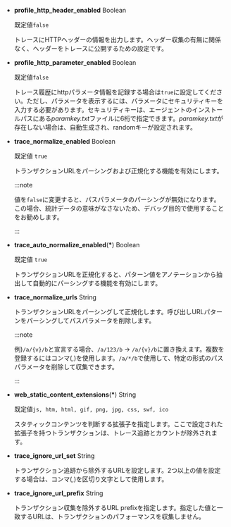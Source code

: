 - **profile_http_header_enabled** <span class='type'>Boolean</span>

  既定値`false`

  トレースにHTTPヘッダーの情報を出力します。ヘッダー収集の有無に関係なく、ヘッダーをトレースに公開するための設定です。 

- **profile_http_parameter_enabled** <span class='type'>Boolean</span><ScrollToLink anchor='profile_http_parameter' />

  既定値`false`

  トレース履歴にhttpパラメータ情報を記録する場合は`true`に設定してください。ただし、パラメータを表示するには、パラメータにセキュリティキーを入力する必要があります。セキュリティキーは、エージェントのインストールパスにある*paramkey.txt*ファイルに6桁で指定できます。*paramkey.txt*が存在しない場合は、自動生成され、randomキーが設定されます。

- **trace_normalize_enabled** <span class='type'>Boolean</span>

  既定値 `true`

  トランザクションURLをパーシングおよび正規化する機能を有効にします。

  :::note

  値を`false`に変更すると、パスパラメータのパーシングが無効になります。 この場合、統計データの意味がなさないため、デバッグ目的で使用することをお勧めします。

  :::

- **trace_auto_normalize_enabled**(**\***) <span class='type'>Boolean</span>

  既定値 `true`

  トランザクションURLを正規化すると、パターン値をアノテーションから抽出して自動的にパーシングする機能を有効にします。

- **trace_normalize_urls** <span class='type'>String</span>

  トランザクションURLをパーシングして正規化します。呼び出しURLパターンをパーシングしてパスパラメータを削除します。  

  :::note

  例)`/a/{v}/b`と宣言する場合、`/a/123/b` → `/a/{v}/b`に置き換えます。複数を登録するにはコンマ(,)を使用します。`/a/*/b`で使用して、特定の形式のパスパラメータを削除して収集できます。

  :::

- **web_static_content_extensions**(**\***) <span class='type'>String</span>

  既定値`js, htm, html, gif, png, jpg, css, swf, ico`

  スタティックコンテンツを判断する拡張子を指定します。ここで設定された拡張子を持つトランザクションは、トレース追跡とカウントが除外されます。

- **trace_ignore_url_set** <span class='type'>String</span>

  トランザクション追跡から除外するURLを設定します。2つ以上の値を設定する場合は、コンマ(,)を区切り文字として使用します。

- **trace_ignore_url_prefix** <span class='type'>String</span>

  トランザクション収集を除外するURL prefixを指定します。指定した値と一致するURLは、トランザクションのパフォーマンスを収集しません。
